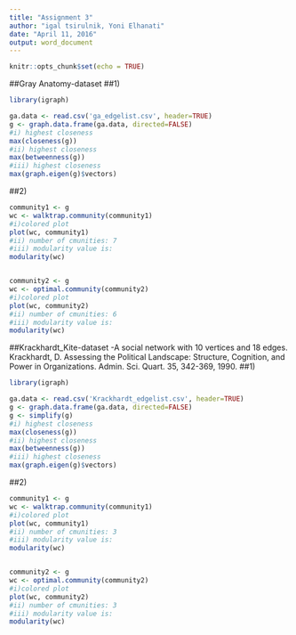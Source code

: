 ```yaml
---
title: "Assignment 3"
author: "igal tsirulnik, Yoni Elhanati"
date: "April 11, 2016"
output: word_document
---
```


```r
knitr::opts_chunk$set(echo = TRUE)
```

##Gray Anatomy-dataset
##1)
```r
library(igraph)

ga.data <- read.csv('ga_edgelist.csv', header=TRUE)
g <- graph.data.frame(ga.data, directed=FALSE)
#i) highest closeness
max(closeness(g))
#ii) highest closeness
max(betweenness(g))
#iii) highest closeness
max(graph.eigen(g)$vectors)
```

##2)
```r
community1 <- g
wc <- walktrap.community(community1)
#i)colored plot
plot(wc, community1)
#ii) number of cmunities: 7
#iii) modularity value is:
modularity(wc)


community2 <- g
wc <- optimal.community(community2)
#i)colored plot
plot(wc, community2)
#ii) number of cmunities: 6
#iii) modularity value is:
modularity(wc)


```

##Krackhardt_Kite-dataset -A social network with 10 vertices and 18 edges. Krackhardt, D. Assessing the Political Landscape: Structure, Cognition, and Power in Organizations. Admin. Sci. Quart. 35, 342-369, 1990.
##1)
```r
library(igraph)

ga.data <- read.csv('Krackhardt_edgelist.csv', header=TRUE)
g <- graph.data.frame(ga.data, directed=FALSE)
g <- simplify(g)
#i) highest closeness
max(closeness(g))
#ii) highest closeness
max(betweenness(g))
#iii) highest closeness
max(graph.eigen(g)$vectors)
```

##2)
```r
community1 <- g
wc <- walktrap.community(community1)
#i)colored plot
plot(wc, community1)
#ii) number of cmunities: 3
#iii) modularity value is:
modularity(wc)


community2 <- g
wc <- optimal.community(community2)
#i)colored plot
plot(wc, community2)
#ii) number of cmunities: 3
#iii) modularity value is:
modularity(wc)


```



